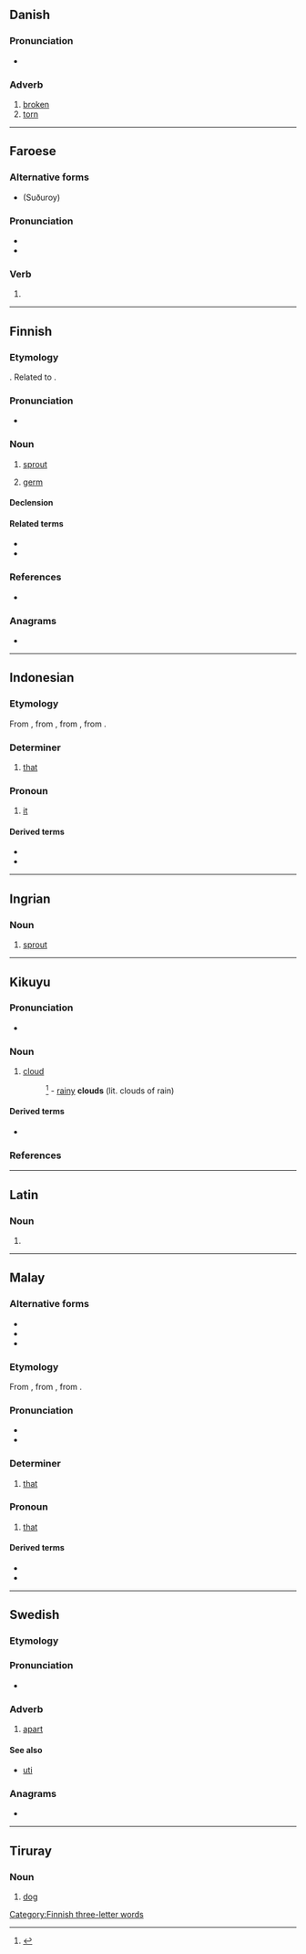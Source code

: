 {{also|ITU|Itu}}
==Danish==

===Pronunciation===
* {{IPA|da|/ituː/|[iˈtˢuːˀ]}}

===Adverb===
{{da-adv}}

# [[broken]]
# [[torn]]

----

==Faroese==

===Alternative forms===
* {{l|fo|hitu}} (Suðuroy)

===Pronunciation===
* {{IPA|fo|/ˈiːtu/}}
* {{rhymes|fo|iːtu}}

===Verb===
{{head|fo|verb form}}

# {{inflection of|fo|eita||1//2//3|p|past}}

----

==Finnish==

===Etymology===
{{suffix|fi|itää|u}}. Related to {{cog|et|idu}}.

===Pronunciation===
* {{fi-IPA}}

===Noun===
{{fi-noun}}

# [[sprout]]
# {{lb|fi|topology|mathematics}} [[germ]]

====Declension====
{{fi-decl-valo|i|t|d|u|a}}

====Related terms====
* {{l|fi|idättää}}
* {{l|fi|itää}}

===References===
* {{R:Hakkinen 2005}}

===Anagrams===
* {{anagrams|fi|a=itu|tiu|uit}}

[[Category:Finnish three-letter words]]

----

==Indonesian==

===Etymology===
From {{etyl|ms|id}} {{m|ms|itu}}, from {{etyl|poz-mly-pro|id}} {{m|poz-mly-pro|*(i)tu(ʔ)}}, from {{etyl|poz-pro|id}} {{m|poz-pro|*(i-)tu}}, from {{etyl|map-pro|id}} {{m|map-pro|*(i-)Cu}}.

===Determiner===
{{head|id|determiner}}

# [[that]] {{gloss|what is being indicated}}

===Pronoun===
{{head|id|pronoun}}

# [[it]] {{gloss|that thing}}

====Derived terms====
* {{l|id|situ|gloss={{l|en|there}}}}
* {{l|id|yang itu|gloss={{l|en|that one}}}}

----

==Ingrian==

===Noun===
{{head|izh|noun}}

# [[sprout]]

----

==Kikuyu==

===Pronunciation===
* {{IPA|ki|/itu/}}

===Noun===
{{ki-noun|5}}

# [[cloud]]
#: {{lang|ki|'''''matu''' {{l|ki|ma}} {{l|ki|mbura}}''}}<ref>{{R:Benson1964|entry=''i''tu|p=463}}</ref> - [[rainy]] '''clouds''' (lit. clouds of rain)

====Derived terms====
{{qualifier|Nouns}}
* {{l|ki|matuinĩ|matu(-)inĩ}}

===References===
<references />

{{topics|ki|Weather}}

----

==Latin==

===Noun===
{{la-noun-form|itū}}

# {{inflection of|la|itus||abl|s}}

----

==Malay==

===Alternative forms===
* {{l|ms|tu}}
* {{l|ms|ايت|sc=Arab}}
* {{l|ms|تو|sc=Arab}}

===Etymology===
From {{etyl|poz-mly-pro|ms}} {{m|poz-mly-pro|*(i)tu(ʔ)}}, from {{etyl|poz-pro|ms}} {{m|poz-pro|*(i-)tu}}, from {{etyl|map-pro|ms}} {{m|map-pro|*(i-)Cu}}.

===Pronunciation===
* {{IPA|ms|/itu/}}
* {{rhymes|ms|itu|tu|u}}

===Determiner===
{{head|ms|determiner}}

# [[that]] {{gloss|what is being indicated}}

===Pronoun===
{{head|ms|pronoun}}

# [[that]] {{gloss|that thing}}

====Derived terms====
* {{l|ms|situ|gloss={{l|en|there}}}}
* {{l|ms|yang itu|gloss={{l|en|that one}}}}

----

==Swedish==

===Etymology===
{{compound|sv|i|t1=in|tu|t2=two}}

===Pronunciation===
* {{rhymes|sv|ʉː}}

===Adverb===
{{head|sv|adverb}}

# [[apart]]

====See also====
* [[uti]]

===Anagrams===
* {{anagrams|sv|a=itu|uti}}

----

==Tiruray==

===Noun===
{{head|tiy|noun}}

# [[dog]]